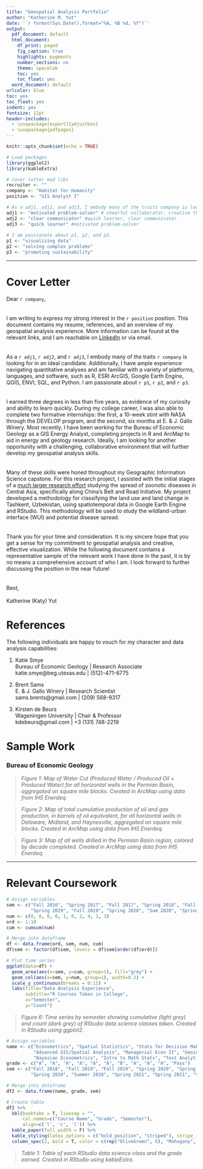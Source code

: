 ```yaml
---
title: "Geospatial Analysis Portfolio"
author: "Katherine M. Yut"
date: '`r format(Sys.Date(),format="%A, %B %d, %Y")`'
output:
  pdf_document: default
  html_document:
    df_print: paged
    fig_caption: true
    highlights: pygments
    number_sections: no
    theme: spacelab
    toc: yes
    toc_float: yes
  word_document: default
urlcolor: blue
toc: yes
toc_float: yes
indent: yes
fontsize: 12pt
header-includes:
  - \usepackage[export]{adjustbox}
  - \usepackage{pdfpages}
---
```


```r
knitr::opts_chunk$set(echo = TRUE)

# Load packages
library(ggplot2)
library(kableExtra)

# Cover letter mad libs
recruiter <- ""
company <- "Habitat for Humanity"
position <- "GIS Analyst I"

# As a adj1, adj2, and adj3, I embody many of the traits company is looking for in an ideal candidate.
adj1 <- "motivated problem-solver" # cheerful collaborator, creative thinker
adj2 <- "clear communicator" #quick learner, clear communicator
adj3 <- "quick learner" #motivated problem-solver
 
# I am passionate about p1, p2, and p3.
p1 <- "visualizing data"
p2 <- "solving complex problems"
p3 <- "promoting sustainability"
```

***

\pagebreak

# Cover Letter

\begin{flushright}
    \text{Austin, TX 78704}\\
\end{flushright}

\noindent Dear `r company`,  
<br />  
\indent I am writing to express my strong interest in the `r position` position. This document contains my resume, references, and an overview of my geospatial analysis experience. More information can be found at the relevant links, and I am reachable on [LinkedIn](https://www.linkedin.com/in/katherine-yut/) or via email.      
<br />  
\indent As a `r adj1`, `r adj2`, and `r adj3`, I embody many of the traits `r company` is looking for in an ideal candidate. Additionally, I have ample experience navigating quantitative analyses and am familiar with a variety of platforms, languages, and software, such as R, ESRI ArcGIS, Google Earth Engine, QGIS, ENVI, SQL, and Python. I am passionate about `r p1`, `r p2`, and `r p3`.  
<br />  
\indent I earned three degrees in less than five years, as evidence of my curiosity and ability to learn quickly. During my college career, I was also able to complete two formative internships: the first, a 10-week stint with NASA through the DEVELOP program, and the second, six months at E. & J. Gallo Winery. Most recently, I have been working for the Bureau of Economic Geology as a GIS Energy Analyst, completing projects in R and ArcMap to aid in energy and geology research. Ideally, I am looking for another opportunity with a challenging, collaborative environment that will further develop my geospatial analysis skills.  
<br />  
\indent Many of these skills were honed throughout my Geographic Information Science capstone. For this research project, I assisted with the initial stages of a [much larger research effort](https://ou.edu/research-norman/news-events/2020/ou-researchers-awarded-nasa-grant-to-study-disease-threats) studying the spread of zoonotic diseases in Central Asia, specifically along China's Belt and Road Initiative. My project developed a methodology for classifying the land use and land change in Tashkent, Uzbekistan, using spatiotemporal data in Google Earth Engine and RStudio. This methodology will be used to study the wildland-urban interface (WUI) and potential disease spread.   
<br />  
\indent Thank you for your time and consideration. It is my sincere hope that you get a sense for my commitment to geospatial analysis and creative, effective visualization. While the following document contains a representative sample of the relevant work I have done in the past, it is by no means a comprehensive account of who I am. I look forward to further discussing the position in the near future!  
<br />    
\noindent Best,  
\includegraphics[width=1.75in]{signature.png}  
\noindent Katherine (Katy) Yut  


<!-- # Resume -->
\includepdf[pages={1}]{YutK_resume_dec2022_v2.pdf}

\pagebreak

# References

The following individuals are happy to vouch for my character and data analysis capabilities:

1.  Katie Smye  
    Bureau of Economic Geology | Research Associate  
    katie.smye@beg.utexas.edu | (512)-471-6775  

2.  Brent Sams  
    E. & J. Gallo Winery | Research Scientist   
    sams.brents@gmail.com | (209) 568-9317

3.	Kirsten de Beurs  
    Wageningen University | Chair & Professor     
    kdebeurs@gmail.com | +3 (131) 748-2219


\pagebreak


# Sample Work

### Bureau of Economic Geology

\begin{center}
\includegraphics[width=6.5in]{11102022_PM_Water_Cut_Katie_lowRes.jpg}
\end{center}

> *Figure 1: Map of Water Cut (Produced Water / Produced Oil + Produced Water) for all horizontal wells in the Permian Basin, aggregated on square mile blocks. Created in ArcMap using data from IHS Enerdeq.*  

\pagebreak

\includegraphics[width=6.5in]{11142022_MB_DB_HV_Cum_Prod_BOE_Katy_lowRes.jpg}

> *Figure 2: Map of total cumulative production of oil and gas production, in barrels of oil equilvalent, for all horizontal wells in Delaware, Midland, and Haynesville, aggregated on square mile blocks. Created in ArcMap using data from IHS Enerdeq.*  

\begin{center}
\includegraphics[width=6.5in]{10062022_PM_All_Wells_Completion_Date_Tim_lowRes.jpg}
\end{center}

> *Figure 3: Map of all wells drilled in the Permian Basin region, colored by decade completed. Created in ArcMap using data from IHS Enerdeq.*

***

\pagebreak

# Relevant Coursework 

```r
# Assign variables
sem <- c("Fall 2016", "Spring 2017", "Fall 2017", "Spring 2018", "Fall 2018", 
         "Spring 2019", "Fall 2019", "Spring 2020", "Sum 2020", "Spring 2021")
num <- c(0, 0, 0, 0, 1, 0, 2, 4, 1, 3)
ord <- 1:10
cum <- cumsum(num)

# Merge into dataframe
df <- data.frame(ord, sem, num, cum)
df$sem <- factor(df$sem, levels = df$sem[order(df$ord)])

# Plot time series
ggplot(data=df) +
  geom_area(aes(x=sem, y=cum, group=1), fill="grey") +
  geom_col(aes(x=sem, y=num, group=1), width=0.2) + 
  scale_y_continuous(breaks = 0:11) +
  labs(title="Data Analysis Experience", 
       subtitle="R Courses Taken in College", 
       x="Semester", 
       y="Count") 
```
           
> *Figure 6: Time series by semester showing cumulative (light grey) and count (dark grey) of RStudio data science classes taken. Created in RStudio using ggplot2.*  


```r
# Assign variables
name <- c("Econometrics", "Spatial Statistics", "Stats for Decision Making", 
          "Advanced GIS/Spatial Analysis", "Managerial Econ II", "Geoinformatics Capstone Seminar", 
          "Bayesian Econometrics", "Intro to Math Stats", "Text Analytics", "Advanced Applied Stats", "Research in Economic Problems")
grade <- c("A", "A", "A", "A", "A", "A", "B", "A", "A", "A", "Pass")
sem <- c("Fall 2018", "Fall 2019", "Fall 2019", "Spring 2020", "Spring 2020", "Spring 2020", 
         "Spring 2020", "Summer 2020", "Spring 2021", "Spring 2021", "Spring 2021")

# Merge into dataframe
df2 <- data.frame(name, grade, sem)

# Create table
df2 %>%
  kbl(booktabs = T, linesep = "",
      col.names=c("Course Name", "Grade", "Semester"),
      align=c('l', 'c', 'l')) %>%
  kable_paper(full_width = F) %>%
  kable_styling(latex_options = c("hold_position", "striped"), stripe_index = c(1, 4:7, 9:11)) %>%
  column_spec(2, bold = T, color = c(rep("OliveGreen", 6), "Mahogany", "OliveGreen", "OliveGreen", "OliveGreen", "gray"))
```
  
> *Table 1: Table of each RStudio data science class and the grade earned. Created in RStudio using kableExtra.*  
